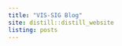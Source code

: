 ```yaml
---
title: "VIS-SIG Blog"
site: distill::distill_website
listing: posts
---
```

<!-- library(distill); create_post("Wonderful Wednesdays November 2021") -->